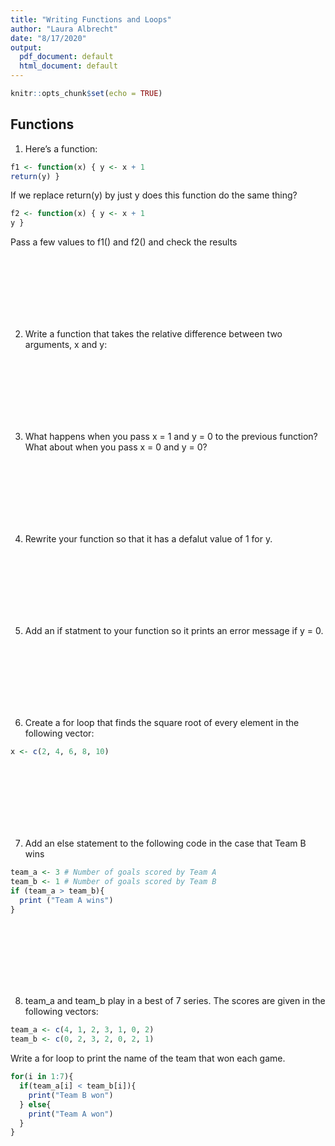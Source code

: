 ```yaml
---
title: "Writing Functions and Loops"
author: "Laura Albrecht"
date: "8/17/2020"
output:
  pdf_document: default
  html_document: default
---
```


```r
knitr::opts_chunk$set(echo = TRUE)
```

## Functions
1. Here's a function:

```r
f1 <- function(x) { y <- x + 1
return(y) }
```

If we replace return(y) by just y does this function do the same thing?

```r
f2 <- function(x) { y <- x + 1
y }
```

Pass a few values to f1() and f2() and check the results

&nbsp;  
&nbsp;  
&nbsp;  
&nbsp;  
&nbsp;  
&nbsp;

2. Write a function that takes the relative difference between two arguments, x and y:

\begin{equation}
f(x,y) = |\frac{x - y}{y}|
\end{equation}

&nbsp;  
&nbsp;  
&nbsp;  
&nbsp;  
&nbsp;  
&nbsp;

3. What happens when you pass x = 1 and y = 0 to the previous function? What about when you pass x = 0 and y = 0?

&nbsp;  
&nbsp;  
&nbsp;  
&nbsp;  
&nbsp;  
&nbsp;

4. Rewrite your function so that it has a defalut value of 1 for y.

&nbsp;  
&nbsp;  
&nbsp;  
&nbsp;  
&nbsp;  
&nbsp;

5. Add an if statment to your function so it prints an error message if y = 0.

&nbsp;  
&nbsp;  
&nbsp;  
&nbsp;  
&nbsp;  
&nbsp;



6. Create a for loop that finds the square root of every element in the following vector:
```r
x <- c(2, 4, 6, 8, 10)
```

&nbsp;  
&nbsp;  
&nbsp;  
&nbsp;  
&nbsp;  
&nbsp;

7. Add an else statement to the following code in the case that Team B wins

```r
team_a <- 3 # Number of goals scored by Team A
team_b <- 1 # Number of goals scored by Team B
if (team_a > team_b){
  print ("Team A wins")
}
```

&nbsp;  
&nbsp;  
&nbsp;  
&nbsp;  
&nbsp;  
&nbsp;

8. team_a and team_b play in a best of 7 series. The scores are given in the following vectors:

```r
team_a <- c(4, 1, 2, 3, 1, 0, 2)
team_b <- c(0, 2, 3, 2, 0, 2, 1)
```

Write a for loop to print the name of the team that won each game.

```r
for(i in 1:7){
  if(team_a[i] < team_b[i]){
    print("Team B won")
  } else{
    print("Team A won")
  }
}

```

